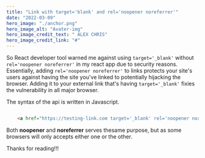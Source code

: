 ```yaml
---
title: "Link with target='blank' and rel='noopener noreferrer'"
date: "2022-03-09"
hero_image: "./anchor.png"
hero_image_alt: "Avater-img"
hero_image_credit_text: " ALEX CHRIS"
hero_image_credit_link: "#"
---
```


So React developer tool warned me against using `target='_blank'` without `rel='noopener noreferrer'` 
in my react app due to security reasons.
Essentially, adding `rel='noopener noreferrer'` to links protects your site's users against having the site you've linked to potentially hijacking the browser.
Adding it to your external link that's having `target='_blank'` fixies the vulnerability in all major browser.

The syntax of the api is written in Javascript.

<!-- Code Blocks -->
```html

    <a href="https://testing-link.com target='_blank' rel='noopener noreferrer'" 

```


Both **noopener** and **noreferrer** serves thesame purpose, but as some browsers
will only accepts either one or the other.

Thanks for reading!!!